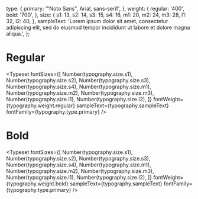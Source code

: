 
<Meta title="Design System/Typography" />

  type: {
    primary: '"Noto Sans", Arial, sans-serif',
  },
  weight: {
    regular: '400',
    bold: '700',
  },
  size: {
    s1: 13,
    s2: 14,
    s3: 15,
    s4: 16,
    m1: 20,
    m2: 24,
    m3: 28,
    l1: 32,
    l2: 40,
  },
  sampleText:
    'Lorem ipsum dolor sit amet, consectetur adipiscing elit, sed do eiusmod tempor incididunt ut labore et dolore magna aliqua.',
};

# Regular

<Typeset
  fontSizes={[
    Number(typography.size.s1),
    Number(typography.size.s2),
    Number(typography.size.s3),
    Number(typography.size.s4),
    Number(typography.size.m1),
    Number(typography.size.m2),
    Number(typography.size.m3),
    Number(typography.size.l1),
    Number(typography.size.l2),
  ]}
  fontWeight={typography.weight.regular}
  sampleText={typography.sampleText}
  fontFamily={typography.type.primary}
/>

# Bold

<Typeset
  fontSizes={[
    Number(typography.size.s1),
    Number(typography.size.s2),
    Number(typography.size.s3),
    Number(typography.size.s4),
    Number(typography.size.m1),
    Number(typography.size.m2),
    Number(typography.size.m3),
    Number(typography.size.l1),
    Number(typography.size.l2),
  ]}
  fontWeight={typography.weight.bold}
  sampleText={typography.sampleText}
  fontFamily={typography.type.primary}
/>
